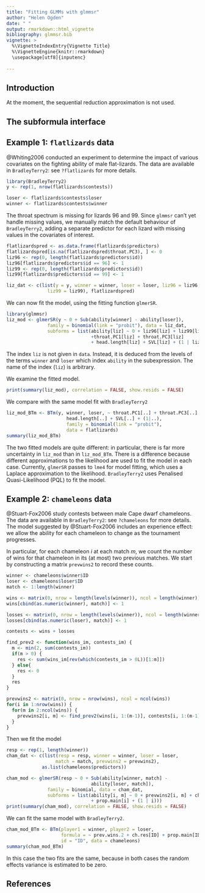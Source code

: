 ```yaml
---
title: "Fitting GLMMs with glmmsr"
author: "Helen Ogden"
date: " "
output: rmarkdown::html_vignette
bibliography: glmmsr.bib
vignette: >
  %\VignetteIndexEntry{Vignette Title}
  %\VignetteEngine{knitr::rmarkdown}
  \usepackage[utf8]{inputenc}
  
---
```


## Introduction

At the moment, the sequential reduction approximation is not used. 

## The subformula interface



## Example 1: `flatlizards` data
@Whiting2006 conducted an experiment to determine the impact of 
various covariates on the fighting ability of male flat-lizards.
The data are available in `BradleyTerry2`: see `?flatlizards`
for more details.

```r
library(BradleyTerry2)
y <- rep(1, nrow(flatlizards$contests))

loser <- flatlizards$contests$loser
winner <- flatlizards$contests$winner
```

The throat spectrum is missing for lizards 96 and 99.
Since `glmmsr` can't yet handle missing values, we manually match
the default behaviour of `BradleyTerry2`, adding a separate
predictor for each lizard with missing values in the covariates
of interest.
```r
flatlizardspred <- as.data.frame(flatlizards$predictors)
flatlizardspred[is.na(flatlizardspred$throat.PC3), ] <- 0
liz96 <- rep(0, length(flatlizards$predictors$id))
liz96[flatlizards$predictors$id == 96] <- 1
liz99 <- rep(0, length(flatlizards$predictors$id))
liz99[flatlizards$predictors$id == 99] <- 1

liz_dat <- c(list(y = y, winner = winner, loser = loser, liz96 = liz96, 
               liz99 = liz99), flatlizardspred)
```

We can now fit the model, using the fitting function `glmerSR`.
```r
library(glmmsr)
liz_mod <- glmerSR(y ~ 0 + Sub(ability[winner] - ability[loser]),
               family = binomial(link = "probit"), data = liz_dat,
               subforms = list(ability[liz] ~ 0 + liz96[liz] + liz99[liz] 
                               +throat.PC1[liz] + throat.PC3[liz] 
                               + head.length[liz] + SVL[liz] + (1 | liz)))
```
The index `liz` is not given in `data`. Instead,
it is deduced from the levels of the terms `winner` and `loser` which
index `ability` in the subexpression. The name of the index (`liz`)
is arbitrary.

We examine the fitted model.
```r
print(summary(liz_mod), correlation = FALSE, show.resids = FALSE)
```
We compare with the same model fit with `BradleyTerry2`
```r
liz_mod_BTm <- BTm(y, winner, loser, ~ throat.PC1[..] + throat.PC3[..] +
                      head.length[..] + SVL[..] + (1|..),
                      family = binomial(link = "probit"),
                      data = flatlizards)
summary(liz_mod_BTm)
```
The two fitted models are quite different: in particular,
there is far more uncertainty in `liz_mod` than in `liz_mod_BTm`. There is a 
difference because different approximations to the likelihood are used to fit 
the model in each case. Currently, `glmerSR` passes to `lme4` for model fitting,
which uses a Laplace approximation to the likelihood. `BradleyTerry2` uses
Penalised Quasi-Likelihood (PQL) to fit the model.

## Example 2: `chameleons` data

@Stuart-Fox2006 study contests between male Cape dwarf chameleons.
The data are available in `BradleyTerry2`: see `?chameleons` for
more details. The model suggested by 
@Stuart-Fox2006 includes an experience effect: we allow
the ability for each chameleon to change as the tournament progresses.

In particular, for each chameleon $i$ at each match $m$, we count the 
number of wins for that chameleon in its (at most) two previous matches. 
We start by constructing a matrix `prevwins2` to record these counts.
```r
winner <- chameleons$winner$ID
loser <- chameleons$loser$ID
match <- 1:length(winner)

wins <- matrix(0, nrow = length(levels(winner)), ncol = length(winner))
wins[cbind(as.numeric(winner), match)] <- 1

losses <- matrix(0, nrow = length(levels(winner)), ncol = length(winner))
losses[cbind(as.numeric(loser), match)] <- 1

contests <- wins + losses

find_prev2 <- function(wins_im, contests_im) {
  m <- min(2, sum(contests_im))
  if(m > 0) {
    res <- sum(wins_im[rev(which(contests_im > 0L))[1:m]])
  } else{
    res <- 0
  }
  res
}

prevwins2 <- matrix(0, nrow = nrow(wins), ncol = ncol(wins))
for(i in 1:nrow(wins)) {
  for(m in 2:ncol(wins)) {
    prevwins2[i, m] <- find_prev2(wins[i, 1:(m-1)], contests[i, 1:(m-1)])
  }
}
```

Then we fit the model
```r
resp <- rep(1, length(winner))
cham_dat <- c(list(resp = resp, winner = winner, loser = loser, 
                  match = match, prevwins2 = prevwins2), 
             as.list(chameleons$predictors))

cham_mod <- glmerSR(resp ~ 0 + Sub(ability[winner, match] -
                               ability[loser, match]),
               family = binomial, data = cham_dat,
               subforms = list(ability[i, m] ~ 0 + prevwins2[i, m] + ch.res[i] 
                               + prop.main[i] + (1 | i)))
print(summary(cham_mod), correlation = FALSE, show.resids = FALSE)
```
We can fit the same model with `BradleyTerry2`.

```r
cham_mod_BTm <- BTm(player1 = winner, player2 = loser,
                    formula = ~ prev.wins.2 + ch.res[ID] + prop.main[ID] + (1|ID),
                    id = "ID", data = chameleons)
summary(cham_mod_BTm)
```
In this case the two fits are the same, because in both
cases the random effects variance is estimated to be zero.

## References
